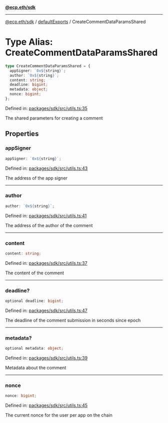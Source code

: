 [**@ecp.eth/sdk**](../../index.mdx)

***

[@ecp.eth/sdk](/sdk-reference/index.mdx) / [defaultExports](/sdk-reference/defaultExports/index.mdx) / CreateCommentDataParamsShared

# Type Alias: CreateCommentDataParamsShared

```ts
type CreateCommentDataParamsShared = {
  appSigner: `0x${string}`;
  author: `0x${string}`;
  content: string;
  deadline: bigint;
  metadata: object;
  nonce: bigint;
};
```

Defined in: [packages/sdk/src/utils.ts:35](https://github.com/ecp-eth/comments-monorepo/blob/main/packages/sdk/src/utils.ts#L35)

The shared parameters for creating a comment

## Properties

### appSigner

```ts
appSigner: `0x${string}`;
```

Defined in: [packages/sdk/src/utils.ts:43](https://github.com/ecp-eth/comments-monorepo/blob/main/packages/sdk/src/utils.ts#L43)

The address of the app signer

***

### author

```ts
author: `0x${string}`;
```

Defined in: [packages/sdk/src/utils.ts:41](https://github.com/ecp-eth/comments-monorepo/blob/main/packages/sdk/src/utils.ts#L41)

The address of the author of the comment

***

### content

```ts
content: string;
```

Defined in: [packages/sdk/src/utils.ts:37](https://github.com/ecp-eth/comments-monorepo/blob/main/packages/sdk/src/utils.ts#L37)

The content of the comment

***

### deadline?

```ts
optional deadline: bigint;
```

Defined in: [packages/sdk/src/utils.ts:47](https://github.com/ecp-eth/comments-monorepo/blob/main/packages/sdk/src/utils.ts#L47)

The deadline of the comment submission in seconds since epoch

***

### metadata?

```ts
optional metadata: object;
```

Defined in: [packages/sdk/src/utils.ts:39](https://github.com/ecp-eth/comments-monorepo/blob/main/packages/sdk/src/utils.ts#L39)

Metadata about the comment

***

### nonce

```ts
nonce: bigint;
```

Defined in: [packages/sdk/src/utils.ts:45](https://github.com/ecp-eth/comments-monorepo/blob/main/packages/sdk/src/utils.ts#L45)

The current nonce for the user per app on the chain
